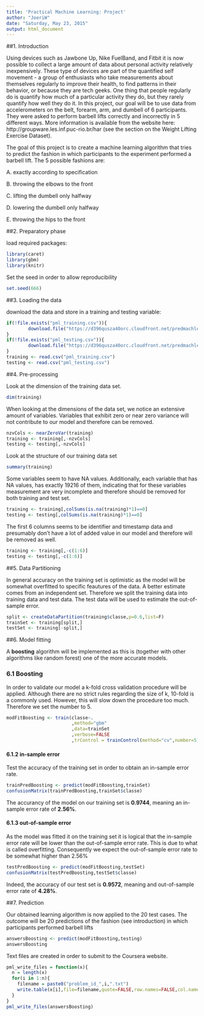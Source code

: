 ```yaml
---
title: 'Practical Machine Learning: Project'
author: "JoeriW"
date: "Saturday, May 23, 2015"
output: html_document
---
```


##1. Introduction

Using devices such as Jawbone Up, Nike FuelBand, and Fitbit it is now possible to collect a large amount of data about personal activity relatively inexpensively. These type of devices are part of the quantified self movement - a group of enthusiasts who take measurements about themselves regularly to improve their health, to find patterns in their behavior, or because they are tech geeks. One thing that people regularly do is quantify how much of a particular activity they do, but they rarely quantify how well they do it. In this project, our goal will be to use data from accelerometers on the belt, forearm, arm, and dumbell of 6 participants. They were asked to perform barbell lifts correctly and incorrectly in 5 different ways. More information is available from the website here: http://groupware.les.inf.puc-rio.br/har (see the section on the Weight Lifting Exercise Dataset). 


The goal of this project is to create a machine learning algorithm that tries to predict the fashion in which participants to the experiment performed a barbell lift. The 5 possible fashions are:

A. exactly according to specification

B. throwing the elbows to the front 

C. lifting the dumbell only halfway 

D. lowering the dumbell only halfway 

E. throwing the hips to the front 


##2. Preparatory phase

load required packages:

```r
library(caret)
library(gbm)
library(knitr)
```

Set the seed in order to allow reproducibility

```r
set.seed(666)
```


##3. Loading the data

download the data and store in a training and testing variable:

```r
if(!file.exists("pml_training.csv")){
        download.file("https://d396qusza40orc.cloudfront.net/predmachlearn/pml-training.csv","pml_training.csv")
}
if(!file.exists("pml_testing.csv")){
        download.file("https://d396qusza40orc.cloudfront.net/predmachlearn/pml-training.csv","pml_testing.csv")
}
training <- read.csv("pml_training.csv")
testing <- read.csv("pml_testing.csv")
```

##4. Pre-processing

Look at the dimension of the training data set.

```r
dim(training)
```

When looking at the dimensions of the data set, we notice an extensive amount of variables. Variables that exhibit zero or near zero variance will not contribute to our model and therefore can be removed.

```r
nzvCols <- nearZeroVar(training)
training <- training[,-nzvCols]
testing <- testing[,-nzvCols]
```

Look at the structure of our training data set

```r
summary(training) 
```

Some variables seem to have NA values. Additionally, each variable that has NA values, has exactly 19216 of them, indicating that for these variables measurement are very incomplete and therefore should be removed for both training and test set.

```r
training <- training[,colSums(is.na(training)*1)==0]
testing <- testing[,colSums(is.na(training)*1)==0]
```

The first 6 columns seems to be identifier and timestamp data and presumably don't have a lot of added value in our model and therefore will
be removed as well.

```r
training <- training[,-c(1:6)]
testing <- testing[,-c(1:6)]
```

##5. Data Partitioning

In general accuracy on the training set is optimistic as the model will be somewhat overfitted to specific feautures of the data. A better estimate
comes from an independent set. Therefore we split the training data into training data and test data. The test data will be used to estimate the
out-of-sample error.

```r
split <- createDataPartition(training$classe,p=0.6,list=F)
trainSet <- training[split,]
testSet <- training[-split,]
```

##6. Model fitting

A **boosting** algorithm will be implemented as this is (together with other algorithms like random forest) one of the more accurate models.

### 6.1 Boosting

In order to validate our model a k-fold cross validation procedure will be applied. Although there are no strict rules regarding the size of k, 10-fold is a commonly used. However, this will slow down the procedure too much. Therefore we set the number to 5.

```r
modFitBoosting <- train(classe~.
                        ,method="gbm"
                        ,data=trainSet
                        ,verbose=FALSE
                        ,trControl = trainControl(method="cv",number=5))
```
#### 6.1.2 in-sample error

Test the accuracy of the training set in order to obtain an in-sample error rate.

```r
trainPredBoosting <- predict(modFitBoosting,trainSet)
confusionMatrix(trainPredBoosting,trainSet$classe)
```

The accurancy of the model on our training set is **0.9744**, meaning an in-sample error rate of **2.56%**.

#### 6.1.3 out-of-sample error

As the model was fitted it on the training set it is logical that the in-sample error rate will be lower than the out-of-sample error rate. This is due to what is called overfitting. Consequently we expect the out-of-sample error rate to be somewhat higher than 2.56%

```r
testPredBoosting <- predict(modFitBoosting,testSet)
confusionMatrix(testPredBoosting,testSet$classe)
```

Indeed, the accuracy of our test set is **0.9572**, meaning and out-of-sample error rate of **4.28%**.

##7. Prediction

Our obtained learning algorithm is now applied to the 20 test cases. The outcome will be 20 predictions of the fashion (see introduction) in which participants performed barbell lifts

```r
answersBoosting <- predict(modFitBoosting,testing)
answersBoosting
```

Text files are created in order to submit to the Coursera website.

```r
pml_write_files = function(x){
  n = length(x)
  for(i in 1:n){
    filename = paste0("problem_id_",i,".txt")
    write.table(x[i],file=filename,quote=FALSE,row.names=FALSE,col.names=FALSE)
  }
}
pml_write_files(answersBoosting)
```


